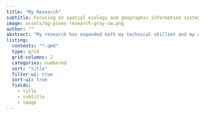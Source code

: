 ```yaml
---
title: "My Research"
subtitle: Focusing on spatial ecology and geographic information systems.
image: assets/bg-pines-research-gray-sm.png
author: ""
abstract: "My research has expanded both my technical skillset and my appreciation for science. Much of my work has focused on assessing wildlife and their habitats using geospatial tools and techniques."
listing:
  contents: "*.qmd"
  type: grid
  grid-columns: 2
  categories: numbered
  sort: "title"
  filter-ui: true  
  sort-ui: true
  fields: 
    - title
    - subtitle
    - image
---
```

